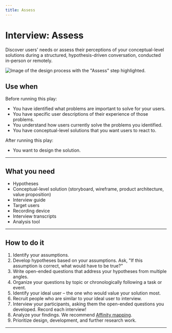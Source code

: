 ```yaml
---
title: Assess
---
```


# Interview: Assess

Discover users' needs or assess their perceptions of your conceptual-level solutions during a structured, hypothesis-driven conversation, conducted in-person or remotely.

<ImageBlock>

![Image of the design process with the "Assess" step highlighted.](./images/interview-assess.png)

</ImageBlock>

## Use when 

Before running this play:

- You have identified what problems are important to solve for your users. 
- You have specific user descriptions of their experience of those problems.
- You understand how users currently solve the problems you identified.
- You have conceptual-level solutions that you want users to react to.

After running this play:

- You want to design the solution.
 
---

## What you need

- Hypotheses
- Conceptual-level solution (storyboard, wireframe, product architecture, value proposition)
- Interview guide
- Target users
- Recording device
- Interview transcripts
- Analysis tool

---

## How to do it

1. Identify your assumptions.
2. Develop hypotheses based on your assumptions. Ask, "If this assumption is correct, what would have to be true?" 
3. Write open-ended questions that address your hypotheses from multiple angles. 
4. Organize your questions by topic or chronologically following a task or event.
5. Identify your ideal user – the one who would value your solution most. 
6. Recruit people who are similar to your ideal user to interview.
7. Interview your participants, asking them the open-ended questions you developed. Record each interview!
8. Analyze your findings. We recommend [Affinity mapping](/core/other/ux-plays/affinity-mapping).
9. Prioritize design, development, and further research work.

---

<PlayHelp />
